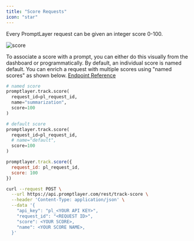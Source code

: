 ```yaml
---
title: "Score Requests"
icon: "star"
---
```


Every PromptLayer request can be given an integer score 0-100.

![score](/images/score.png)

To associate a score with a prompt, you can either do this visually from the dashboard or programmatically.
By default, an individual score is named default. You can enrich a request with multiple scores using "named scores" as shown below.
[Endpoint Reference](/reference/track-score)

<CodeGroup>

```python Python
# named score
promptlayer.track.score(
  request_id=pl_request_id, 
  name="summarization",
  score=100
)

# default score
promptlayer.track.score(
  request_id=pl_request_id, 
  # name="default",
  score=100
)
```

```js JavaScript
promptlayer.track.score({
  request_id: pl_request_id,
  score: 100
})
```

```bash REST
curl --request POST \
  --url https://api.promptlayer.com/rest/track-score \
  --header 'Content-Type: application/json' \
  --data '{
    "api_key": "pl_<YOUR API KEY>",
    "request_id": "<REQUEST ID>",
    "score": <YOUR SCORE>,
    "name": <YOUR SCORE NAME>,
  }'
```

</CodeGroup>

